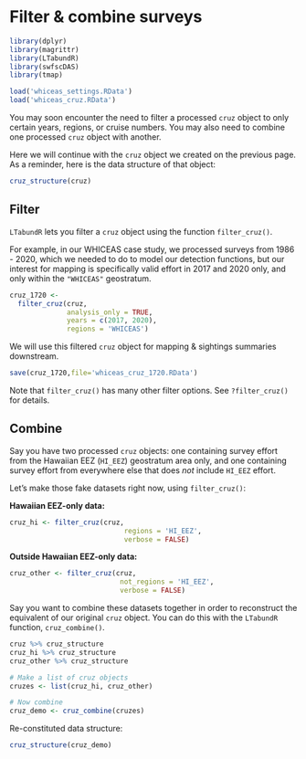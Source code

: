 # Filter & combine surveys {#filter}

```r
library(dplyr)
library(magrittr)
library(LTabundR)
library(swfscDAS)
library(tmap)

load('whiceas_settings.RData')
load('whiceas_cruz.RData')
```

You may soon encounter the need to filter a processed `cruz` object to only certain years, regions, or cruise numbers. You may also need to combine one processed `cruz` object with another.  

Here we will continue with the `cruz` object we created on the previous page. As a reminder, here is the data structure of that object: 

```r
cruz_structure(cruz)
```

## Filter {-}  

`LTabundR` lets you filter a `cruz` object using the function `filter_cruz()`.  

For example, in our WHICEAS case study, we processed surveys from 1986 - 2020, which we needed to do to model our detection functions, but our interest for mapping is specifically valid effort in 2017 and 2020 only, and only within the `"WHICEAS"` geostratum. 

```r
cruz_1720 <- 
  filter_cruz(cruz,
              analysis_only = TRUE,
              years = c(2017, 2020),
              regions = 'WHICEAS')
```

We will use this filtered `cruz` object for mapping & sightings summaries downstream.  

```r
save(cruz_1720,file='whiceas_cruz_1720.RData')
```

Note that `filter_cruz()` has many other filter options. See `?filter_cruz()` for details.  

## Combine {-}  

Say you have two processed `cruz` objects: one containing survey effort from the Hawaiian EEZ (`HI_EEZ`) geostratum area only, and one containing survey effort from everywhere else that does *not* include `HI_EEZ` effort. 

Let's make those fake datasets right now, using `filter_cruz()`: 

**Hawaiian EEZ-only data:** 

```r
cruz_hi <- filter_cruz(cruz, 
                            regions = 'HI_EEZ', 
                            verbose = FALSE)
```

**Outside Hawaiian EEZ-only data:**

```r
cruz_other <- filter_cruz(cruz, 
                           not_regions = 'HI_EEZ', 
                           verbose = FALSE)
```

Say you want to combine these datasets together in order to reconstruct the equivalent of our original `cruz` object. You can do this with the `LTabundR` function, `cruz_combine()`. 
```r
cruz %>% cruz_structure
cruz_hi %>% cruz_structure
cruz_other %>% cruz_structure

```

```r
# Make a list of cruz objects
cruzes <- list(cruz_hi, cruz_other)

# Now combine
cruz_demo <- cruz_combine(cruzes)
```

Re-constituted data structure: 

```r
cruz_structure(cruz_demo)
```

